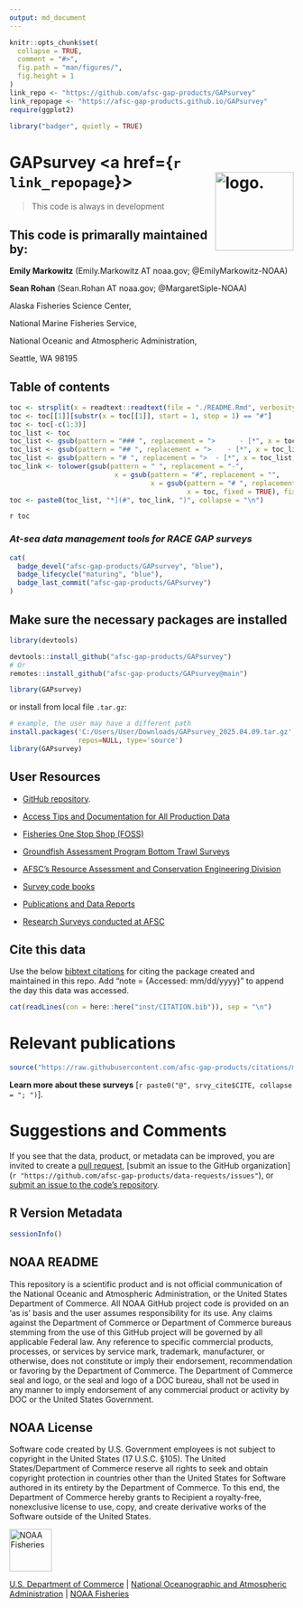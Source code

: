 ```yaml
---
output: md_document
---
```


<!-- README.md is generated from README.Rmd. Please edit that file -->

```r
knitr::opts_chunk$set(
  collapse = TRUE,
  comment = "#>",
  fig.path = "man/figures/",
  fig.height = 1
)
link_repo <- "https://github.com/afsc-gap-products/GAPsurvey"
link_repopage <- "https://afsc-gap-products.github.io/GAPsurvey"
require(ggplot2)
```

```r
library("badger", quietly = TRUE)
```

# GAPsurvey <a href={`r link_repopage`}><img src="man/figures/logo.png" align="right" width=139 height=139 alt="logo."/>

> This code is always in development

## This code is primarally maintained by: 

**Emily Markowitz** (Emily.Markowitz AT noaa.gov; @EmilyMarkowitz-NOAA)

**Sean Rohan** (Sean.Rohan AT noaa.gov; @MargaretSiple-NOAA)

Alaska Fisheries Science Center, 

National Marine Fisheries Service, 

National Oceanic and Atmospheric Administration,

Seattle, WA 98195

## Table of contents

```r
toc <- strsplit(x = readtext::readtext(file = "./README.Rmd", verbosity = 0)[[2]], split = "\n")
toc <- toc[[1]][substr(x = toc[[1]], start = 1, stop = 1) == "#"]
toc <- toc[-c(1:3)]
toc_list <- toc
toc_list <- gsub(pattern = "### ", replacement = ">      - [*", x = toc_list, fixed = TRUE)
toc_list <- gsub(pattern = "## ", replacement = ">    - [*", x = toc_list, fixed = TRUE)
toc_list <- gsub(pattern = "# ", replacement = ">  - [*", x = toc_list, fixed = TRUE)
toc_link <- tolower(gsub(pattern = " ", replacement = "-", 
                          x = gsub(pattern = "#", replacement = "", 
                                   x = gsub(pattern = "# ", replacement = "", 
                                            x = toc, fixed = TRUE), fixed = TRUE)))
toc <- paste0(toc_list, "*](#", toc_link, ")", collapse = "\n")
```

`r toc`

### *At-sea data management tools for RACE GAP surveys*

```r
cat(
  badge_devel("afsc-gap-products/GAPsurvey", "blue"),
  badge_lifecycle("maturing", "blue"),
  badge_last_commit("afsc-gap-products/GAPsurvey")
)
```

## Make sure the necessary packages are installed
	
```r
library(devtools)

devtools::install_github("afsc-gap-products/GAPsurvey")
# Or
remotes::install_github("afsc-gap-products/GAPsurvey@main")

library(GAPsurvey)
```

or install from local file `.tar.gz`:

```r
# example, the user may have a different path
install.packages('C:/Users/User/Downloads/GAPsurvey_2025.04.09.tar.gz',
                 repos=NULL, type='source')
library(GAPsurvey)
```

## User Resources

- [GitHub
  repository](https://github.com/afsc-gap-products/gap_products).

- [Access Tips and Documentation for All Production
  Data](https://afsc-gap-products.github.io/gap_products/)

- [Fisheries One Stop Shop (FOSS)](https://www.fisheries.noaa.gov/foss)

- [Groundfish Assessment Program Bottom Trawl
  Surveys](https://www.fisheries.noaa.gov/alaska/science-data/groundfish-assessment-program-bottom-trawl-surveys)

- [AFSC’s Resource Assessment and Conservation Engineering
  Division](https://www.fisheries.noaa.gov/about/resource-assessment-and-conservation-engineering-division)

- [Survey code
  books](https://www.fisheries.noaa.gov/resource/document/groundfish-survey-species-code-manual-and-data-codes-manual)

- [Publications and Data Reports](https://repository.library.noaa.gov/)

- [Research Surveys conducted at
  AFSC](https://www.fisheries.noaa.gov/alaska/ecosystems/alaska-fish-research-surveys)
  
## Cite this data

Use the below [bibtext citations]("https://afsc-gap-products.github.io/GAPsurvey/blob/main/code/CITATION.bib") for citing the package created and maintained in this repo. Add "note = {Accessed: mm/dd/yyyy}" to append the day this data was accessed. 

```r
cat(readLines(con = here::here("inst/CITATION.bib")), sep = "\n") 
```

# Relevant publications

```r
source("https://raw.githubusercontent.com/afsc-gap-products/citations/main/cite/current_data_tm.r") # srvy_cite 
```

**Learn more about these surveys** [`r paste0("@", srvy_cite$CITE, collapse = "; ")`]. 

<div id="refs"></div>

# Suggestions and Comments

If you see that the data, product, or metadata can be improved, you are invited to create a 
[pull request](`r paste0(link_repo, "/pulls")`), 
[submit an issue to the GitHub organization](`r "https://github.com/afsc-gap-products/data-requests/issues"`), or 
[submit an issue to the code's repository](`r paste0(link_repo, "/issues")`).

## R Version Metadata

```r
sessionInfo()
```

## NOAA README

This repository is a scientific product and is not official communication of the National Oceanic and Atmospheric Administration, or the United States Department of Commerce. All NOAA GitHub project code is provided on an ‘as is’ basis and the user assumes responsibility for its use. Any claims against the Department of Commerce or Department of Commerce bureaus stemming from the use of this GitHub project will be governed by all applicable Federal law. Any reference to specific commercial products, processes, or services by service mark, trademark, manufacturer, or otherwise, does not constitute or imply their endorsement, recommendation or favoring by the Department of Commerce. The Department of Commerce seal and logo, or the seal and logo of a DOC bureau, shall not be used in any manner to imply endorsement of any commercial product or activity by DOC or the United States Government.

## NOAA License

Software code created by U.S. Government employees is not subject to copyright in the United States (17 U.S.C. §105). The United States/Department of Commerce reserve all rights to seek and obtain copyright protection in countries other than the United States for Software authored in its entirety by the Department of Commerce. To this end, the Department of Commerce hereby grants to Recipient a royalty-free, nonexclusive license to use, copy, and create derivative works of the Software outside of the United States.

<img src="https://raw.githubusercontent.com/nmfs-general-modeling-tools/nmfspalette/main/man/figures/noaa-fisheries-rgb-2line-horizontal-small.png" alt="NOAA Fisheries" height="75"/>

[U.S. Department of Commerce](https://www.commerce.gov/) \| [National Oceanographic and Atmospheric Administration](https://www.noaa.gov) \| [NOAA Fisheries](https://www.fisheries.noaa.gov/)